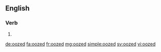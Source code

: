 ==English==

===Verb===
{{head|en|verb form}}

# {{en-past of|ooze}}

[[de:oozed]]
[[fa:oozed]]
[[fr:oozed]]
[[mg:oozed]]
[[simple:oozed]]
[[sv:oozed]]
[[vi:oozed]]